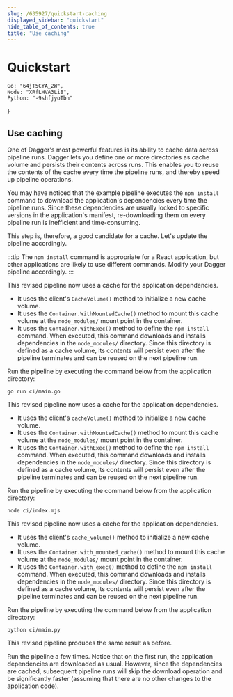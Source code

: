 ```yaml
---
slug: /635927/quickstart-caching
displayed_sidebar: "quickstart"
hide_table_of_contents: true
title: "Use caching"
---
```


# Quickstart


    Go: "64jT5CYA_2W",
    Node: "XRfLHVA3Li8",
    Python: "-9shfjyoTbn"
}

<QuickstartDoc embeds={ids}>

## Use caching

One of Dagger's most powerful features is its ability to cache data across pipeline runs. Dagger lets you define one or more directories as cache volume and persists their contents across runs. This enables you to reuse the contents of the cache every time the pipeline runs, and thereby speed up pipeline operations.

You may have noticed that the example pipeline executes the `npm install` command to download the application's dependencies every time the pipeline runs. Since these dependencies are usually locked to specific versions in the application's manifest, re-downloading them on every pipeline run is inefficient and time-consuming.

This step is, therefore, a good candidate for a cache. Let's update the pipeline accordingly.

:::tip
The `npm install` command is appropriate for a React application, but other applications are likely to use different commands. Modify your Dagger pipeline accordingly.
:::

<Tabs groupId="language" className="embeds">
<TabItem value="Go">

<Embed id="64jT5CYA_2W" />

This revised pipeline now uses a cache for the application dependencies.

- It uses the client's `CacheVolume()` method to initialize a new cache volume.
- It uses the `Container.WithMountedCache()` method to mount this cache volume at the `node_modules/` mount point in the container.
- It uses the `Container.WithExec()` method to define the `npm install` command. When executed, this command downloads and installs dependencies in the `node_modules/` directory. Since this directory is defined as a cache volume, its contents will persist even after the pipeline terminates and can be reused on the next pipeline run.

Run the pipeline by executing the command below from the application directory:

```shell
go run ci/main.go
```

</TabItem>
<TabItem value="Node.js">

<Embed id="XRfLHVA3Li8" />

This revised pipeline now uses a cache for the application dependencies.

- It uses the client's `cacheVolume()` method to initialize a new cache volume.
- It uses the `Container.withMountedCache()` method to mount this cache volume at the `node_modules/` mount point in the container.
- It uses the `Container.withExec()` method to define the `npm install` command. When executed, this command downloads and installs dependencies in the `node_modules/` directory. Since this directory is defined as a cache volume, its contents will persist even after the pipeline terminates and can be reused on the next pipeline run.

Run the pipeline by executing the command below from the application directory:

```shell
node ci/index.mjs
```

</TabItem>
<TabItem value="Python">

<Embed id="-9shfjyoTbn" />

This revised pipeline now uses a cache for the application dependencies.

- It uses the client's `cache_volume()` method to initialize a new cache volume.
- It uses the `Container.with_mounted_cache()` method to mount this cache volume at the `node_modules/` mount point in the container.
- It uses the `Container.with_exec()` method to define the `npm install` command. When executed, this command downloads and installs dependencies in the `node_modules/` directory. Since this directory is defined as a cache volume, its contents will persist even after the pipeline terminates and can be reused on the next pipeline run.

Run the pipeline by executing the command below from the application directory:

```shell
python ci/main.py
```

</TabItem>
</Tabs>

This revised pipeline produces the same result as before.

Run the pipeline a few times. Notice that on the first run, the application dependencies are downloaded as usual. However, since the dependencies are cached, subsequent pipeline runs will skip the download operation and be significantly faster (assuming that there are no other changes to the application code).

</QuickstartDoc>